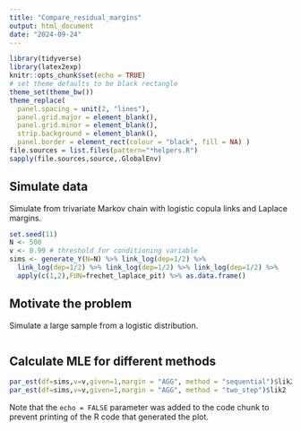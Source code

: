 ```yaml
---
title: "Compare_residual_margins"
output: html_document
date: "2024-09-24"
---
```


```r
library(tidyverse)
library(latex2exp)
knitr::opts_chunk$set(echo = TRUE)
# set theme defaults to be black rectangle
theme_set(theme_bw())
theme_replace(
  panel.spacing = unit(2, "lines"),
  panel.grid.major = element_blank(),
  panel.grid.minor = element_blank(),
  strip.background = element_blank(),
  panel.border = element_rect(colour = "black", fill = NA) )
file.sources = list.files(pattern="*helpers.R")
sapply(file.sources,source,.GlobalEnv)
```

## Simulate data

Simulate from trivariate Markov chain with logistic copula links and Laplace margins.

```r
set.seed(11)
N <- 500
v <- 0.99 # threshold for conditioning variable
sims <- generate_Y(N=N) %>% link_log(dep=1/2) %>%
  link_log(dep=1/2) %>% link_log(dep=1/2) %>% link_log(dep=1/2) %>%
  apply(c(1,2),FUN=frechet_laplace_pit) %>% as.data.frame()
```

## Motivate the problem

Simulate a large sample from a logistic distribution.

```r

```

## Calculate MLE for different methods



```r
par_est(df=sims,v=v,given=1,margin = "AGG", method = "sequential")$lik2
par_est(df=sims,v=v,given=1,margin = "AGG", method = "two_step")$lik2

```

Note that the `echo = FALSE` parameter was added to the code chunk to prevent printing of the R code that generated the plot.
